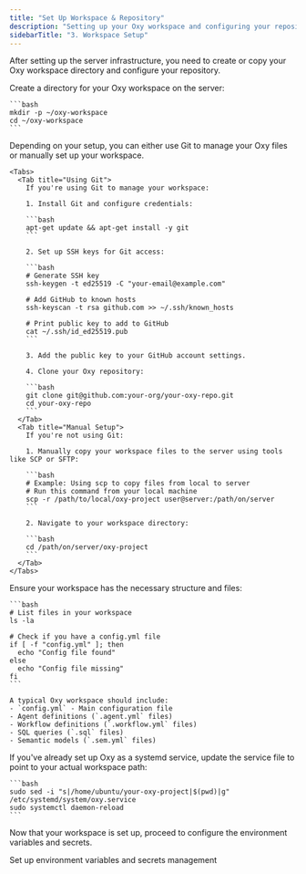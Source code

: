 ```yaml
---
title: "Set Up Workspace & Repository"
description: "Setting up your Oxy workspace and configuring your repository"
sidebarTitle: "3. Workspace Setup"
---
```


After setting up the server infrastructure, you need to create or copy your Oxy workspace directory and configure your repository.

<Steps>
  <Step title="Create Workspace Directory">
    Create a directory for your Oxy workspace on the server:

    ```bash
    mkdir -p ~/oxy-workspace
    cd ~/oxy-workspace
    ```
  </Step>

  <Step title="Configure Repository">
    Depending on your setup, you can either use Git to manage your Oxy files or manually set up your workspace.

    <Tabs>
      <Tab title="Using Git">
        If you're using Git to manage your workspace:

        1. Install Git and configure credentials:

        ```bash
        apt-get update && apt-get install -y git
        ```

        2. Set up SSH keys for Git access:

        ```bash
        # Generate SSH key
        ssh-keygen -t ed25519 -C "your-email@example.com"
        
        # Add GitHub to known hosts
        ssh-keyscan -t rsa github.com >> ~/.ssh/known_hosts
        
        # Print public key to add to GitHub
        cat ~/.ssh/id_ed25519.pub
        ```

        3. Add the public key to your GitHub account settings.

        4. Clone your Oxy repository:

        ```bash
        git clone git@github.com:your-org/your-oxy-repo.git
        cd your-oxy-repo
        ```
      </Tab>
      <Tab title="Manual Setup">
        If you're not using Git:

        1. Manually copy your workspace files to the server using tools like SCP or SFTP:

        ```bash
        # Example: Using scp to copy files from local to server
        # Run this command from your local machine
        scp -r /path/to/local/oxy-project user@server:/path/on/server
        ```

        2. Navigate to your workspace directory:

        ```bash
        cd /path/on/server/oxy-project
        ```
      </Tab>
    </Tabs>
  </Step>

  <Step title="Verify Workspace Structure">
    Ensure your workspace has the necessary structure and files:

    ```bash
    # List files in your workspace
    ls -la
    
    # Check if you have a config.yml file
    if [ -f "config.yml" ]; then
      echo "Config file found"
    else
      echo "Config file missing"
    fi
    ```

    A typical Oxy workspace should include:
    - `config.yml` - Main configuration file
    - Agent definitions (`.agent.yml` files)
    - Workflow definitions (`.workflow.yml` files)
    - SQL queries (`.sql` files)
    - Semantic models (`.sem.yml` files)
  </Step>

  <Step title="Update systemd Service Configuration">
    If you've already set up Oxy as a systemd service, update the service file to point to your actual workspace path:

    ```bash
    sudo sed -i "s|/home/ubuntu/your-oxy-project|$(pwd)|g" /etc/systemd/system/oxy.service
    sudo systemctl daemon-reload
    ```
  </Step>
</Steps>

Now that your workspace is set up, proceed to configure the environment variables and secrets.

<div className="mt-8">
  <Cards>
    <Card
      title="Next: Configure Environment"
      icon="arrow-right"
      href="/deployment/environment"
    >
      Set up environment variables and secrets management
    </Card>
  </Cards>
</div>
